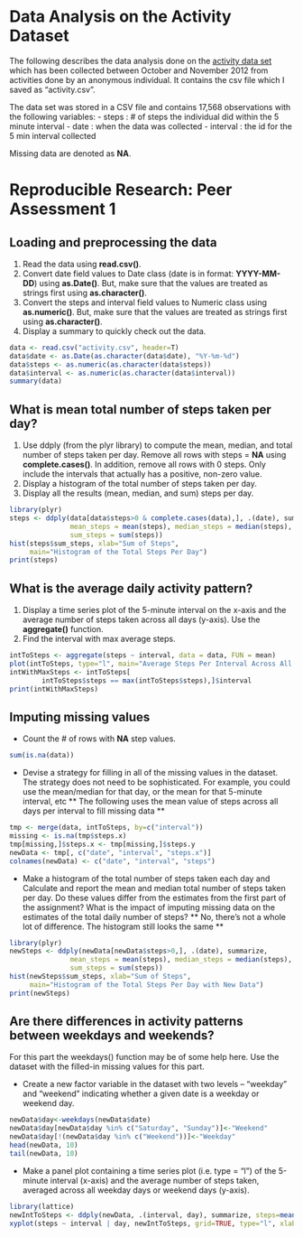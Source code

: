 Data Analysis on the Activity Dataset
========================================================

The following describes the data analysis done on the [activity data set](https://d396qusza40orc.cloudfront.net/repdata%2Fdata%2Factivity.zip) which has been collected between October and November 2012 from activities done by an anonymous individual. It contains the csv file which I saved as "activity.csv".

The data set was stored in a CSV file and  contains 17,568 observations with the following variables:
- steps : # of steps the individual did within the 5 minute interval
- date : when the data was collected
- interval : the id for the 5 min interval collected

Missing data are  denoted as **NA**.

# Reproducible Research: Peer Assessment 1


## Loading and preprocessing the data
1. Read the data using **read.csv()**.
2. Convert date field values to Date class (date is in format: **YYYY-MM-DD**) using **as.Date()**. But, make sure that the values are treated as strings first using **as.character()**.
3. Convert the steps and interval field values to Numeric class using **as.numeric()**. But, make sure that the values are treated as strings first using **as.character()**.
4. Display a summary to quickly check out the data.

```r
data <- read.csv("activity.csv", header=T)
data$date <- as.Date(as.character(data$date), "%Y-%m-%d")
data$steps <- as.numeric(as.character(data$steps))
data$interval <- as.numeric(as.character(data$interval))
summary(data)
```

## What is mean total number of steps taken per day?
1. Use ddply (from the plyr library) to compute the mean, median, and total number of steps taken per day. Remove all rows with steps = **NA** using **complete.cases()**. In addition, remove all rows with 0 steps. Only include the intervals that actually has a positive, non-zero value.
2. Display a histogram of the total number of steps taken per day.
3. Display all the results (mean, median, and sum) steps per day.

```r
library(plyr)
steps <- ddply(data[data$steps>0 & complete.cases(data),], .(date), summarize,
               mean_steps = mean(steps), median_steps = median(steps), 
               sum_steps = sum(steps))
hist(steps$sum_steps, xlab="Sum of Steps", 
     main="Histogram of the Total Steps Per Day")
print(steps)
```

## What is the average daily activity pattern?
1. Display a time series plot of the 5-minute interval on the x-axis and the average number of steps taken across all days (y-axis). Use the **aggregate()** function.
2. Find the interval with max average steps.

```r
intToSteps <- aggregate(steps ~ interval, data = data, FUN = mean)
plot(intToSteps, type="l", main="Average Steps Per Interval Across All Days")
intWithMaxSteps <- intToSteps[
        intToSteps$steps == max(intToSteps$steps),]$interval
print(intWithMaxSteps)
```

## Imputing missing values
- Count the # of rows with **NA** step values.

```r
sum(is.na(data))
```

- Devise a strategy for filling in all of the missing values in the dataset. The strategy does not need to be sophisticated. For example, you could use the mean/median for that day, or the mean for that 5-minute interval, etc
** The following uses the mean value of steps across all days per interval to fill missing data **

```r
tmp <- merge(data, intToSteps, by=c("interval"))
missing <- is.na(tmp$steps.x)
tmp[missing,]$steps.x <- tmp[missing,]$steps.y
newData <- tmp[, c("date", "interval", "steps.x")]
colnames(newData) <- c("date", "interval", "steps")
```

- Make a histogram of the total number of steps taken each day and Calculate and report the mean and median total number of steps taken per day. Do these values differ from the estimates from the first part of the assignment? What is the impact of imputing missing data on the estimates of the total daily number of steps?
** No, there's not a whole lot of difference. The histogram still looks the same **

```r
library(plyr)
newSteps <- ddply(newData[newData$steps>0,], .(date), summarize,
               mean_steps = mean(steps), median_steps = median(steps), 
               sum_steps = sum(steps))
hist(newSteps$sum_steps, xlab="Sum of Steps", 
     main="Histogram of the Total Steps Per Day with New Data")
print(newSteps)
```

## Are there differences in activity patterns between weekdays and weekends?

For this part the weekdays() function may be of some help here. Use the dataset with the filled-in missing values for this part.

- Create a new factor variable in the dataset with two levels – “weekday” and “weekend” indicating whether a given date is a weekday or weekend day.

```r
newData$day<-weekdays(newData$date)
newData$day[newData$day %in% c("Saturday", "Sunday")]<-"Weekend"
newData$day[!(newData$day %in% c("Weekend"))]<-"Weekday"
head(newData, 10)
tail(newData, 10)
```

- Make a panel plot containing a time series plot (i.e. type = "l") of the 5-minute interval (x-axis) and the average number of steps taken, averaged across all weekday days or weekend days (y-axis). 

```r
library(lattice)
newIntToSteps <- ddply(newData, .(interval, day), summarize, steps=mean(steps))
xyplot(steps ~ interval | day, newIntToSteps, grid=TRUE, type="l", xlab="Interval", ylab="Number of steps", main="Average Steps Per Interval Across All Days", layout=c(1, 2))
```